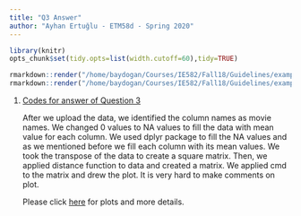 ```yaml
---
title: "Q3 Answer"
author: "Ayhan Ertuğlu - ETM58d - Spring 2020"
---
```

```r
library(knitr)
opts_chunk$set(tidy.opts=list(width.cutoff=60),tidy=TRUE)
```

```r
rmarkdown::render("/home/baydogan/Courses/IE582/Fall18/Guidelines/example_homework_0.Rmd",output_format="pdf_document")
rmarkdown::render("/home/baydogan/Courses/IE582/Fall18/Guidelines/example_homework_0.Rmd",output_format="html_document")
```

1. [Codes for answer of Question 3](https://github.com/ETM-58D/spring20-ayhanertuglu/blob/master/files/q3.R)

    After we upload the data, we identified the column names as movie names. We changed 0 values to NA values to fill the data with mean value for each column. We used dplyr package to fill the NA values and as we mentioned before we fill each column with its mean values. We took the transpose of the data to create a square matrix. Then, we applied distance function to data and created a matrix. We applied cmd to the matrix and drew the plot. It is very hard to make comments on plot.
    
    Please click [here](https://github.com/ETM-58D/spring20-ayhanertuglu/blob/master/files/q2-q3.docx) for plots and more details.